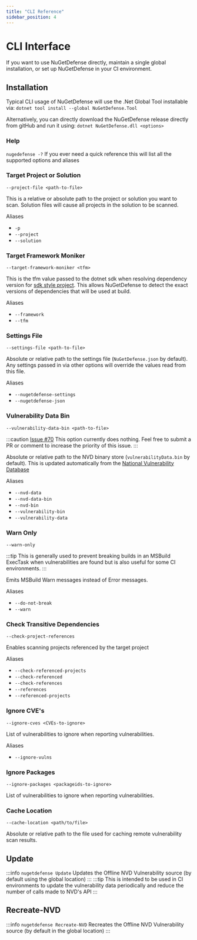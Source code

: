 ```yaml
---
title: "CLI Reference"
sidebar_position: 4
---
```


# CLI Interface
If you want to use NuGetDefense directly, maintain a single global installation, or set up NuGetDefense in your CI environment.

## Installation
Typical CLI usage of NuGetDefense will use the .Net Global Tool installable via:
`dotnet tool install --global NuGetDefense.Tool`

Alternatively, you can directly download the NuGetDefense release directly from gitHub and run it using:
`dotnet NuGetDefense.dll <options>`

### Help
`nugedefense -?`
If you ever need a quick reference this will list all the supported options and aliases

### Target Project or Solution
`--project-file <path-to-file>`

This is a relative or absolute path to the project or solution you want to scan. Solution files will cause all projects in the solution to be scanned.

Aliases
* `-p`
* `--project`
* `--solution`

### Target Framework Moniker
`--target-framework-moniker <tfm>`

This is the tfm value passed to the dotnet sdk when resolving dependency version for [sdk style project](https://docs.microsoft.com/en-us/dotnet/core/project-sdk/overview). This allows NuGetDefense to detect the exact versions of dependencies that will be used at build.

Aliases
* `--framework`
* `--tfm`

### Settings File
`--settings-file <path-to-file>`

Absolute or relative path to the settings file (`NuGetDefense.json` by default). Any settings passed in via other options will override the values read from this file.

Aliases
* `--nugetdefense-settings`
* `--nugetdefense-json`

### Vulnerability Data Bin
`--vulnerability-data-bin <path-to-file>`

:::caution
[Issue #70](https://github.com/digitalcoyote/NuGetDefense/issues/70)
This option currently does nothing. Feel free to submit a PR or comment to increase the priority of this issue.
:::

Absolute or relative path to the NVD binary store (`vulnerabilityData.bin` by default). This is updated automatically from the [National Vulnerability Database](https://nvd.nist.gov/)

Aliases
* `--nvd-data`
* `--nvd-data-bin`
* `--nvd-bin`
* `--vulnerability-bin`
* `--vulnerability-data`

### Warn Only
`--warn-only`

:::tip
This is generally used to prevent breaking builds in an MSBuild ExecTask when vulnerabilities are found but is also useful for some CI environments.
:::

Emits MSBuild Warn messages instead of Error messages.

Aliases
* `--do-not-break`
* `--warn`

### Check Transitive Dependencies
`--check-project-references`

Enables scanning projects referenced by the target project

Aliases
* `--check-referenced-projects`
* `--check-referenced`
* `--check-references`
* `--references`
* `--referenced-projects`

### Ignore CVE's
`--ignore-cves <CVEs-to-ignore>`

List of vulnerabilities to ignore when reporting vulnerabilities.

Aliases
* `--ignore-vulns`


### Ignore Packages
`--ignore-packages <packageids-to-ignore>`

List of vulnerabilities to ignore when reporting vulnerabilities.

### Cache Location
`--cache-location <path/to/file>`

Absolute or relative path to the file used for caching remote vulnerability scan results.

## Update
:::info
`nugetdefense Update` Updates the Offline NVD Vulnerability source (by default using the global location)
:::
:::tip
This is intended to be used in CI environments to update the vulnerability data periodically and reduce the number of calls made to NVD's API
:::

## Recreate-NVD
:::info
`nugetdefense Recreate-NVD` Recreates the Offline NVD Vulnerability source (by default in the global location)
:::